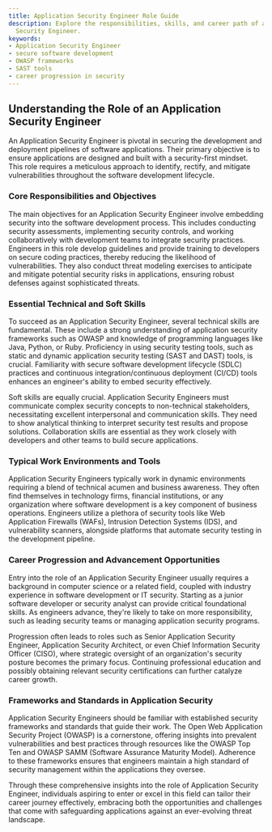 ```yaml
---
title: Application Security Engineer Role Guide
description: Explore the responsibilities, skills, and career path of an Application
  Security Engineer.
keywords:
- Application Security Engineer
- secure software development
- OWASP frameworks
- SAST tools
- career progression in security
---
```


## Understanding the Role of an Application Security Engineer

An Application Security Engineer is pivotal in securing the development and deployment pipelines of software applications. Their primary objective is to ensure applications are designed and built with a security-first mindset. This role requires a meticulous approach to identify, rectify, and mitigate vulnerabilities throughout the software development lifecycle.

### Core Responsibilities and Objectives

The main objectives for an Application Security Engineer involve embedding security into the software development process. This includes conducting security assessments, implementing security controls, and working collaboratively with development teams to integrate security practices. Engineers in this role develop guidelines and provide training to developers on secure coding practices, thereby reducing the likelihood of vulnerabilities. They also conduct threat modeling exercises to anticipate and mitigate potential security risks in applications, ensuring robust defenses against sophisticated threats.

### Essential Technical and Soft Skills

To succeed as an Application Security Engineer, several technical skills are fundamental. These include a strong understanding of application security frameworks such as OWASP and knowledge of programming languages like Java, Python, or Ruby. Proficiency in using security testing tools, such as static and dynamic application security testing (SAST and DAST) tools, is crucial. Familiarity with secure software development lifecycle (SDLC) practices and continuous integration/continuous deployment (CI/CD) tools enhances an engineer's ability to embed security effectively.

Soft skills are equally crucial. Application Security Engineers must communicate complex security concepts to non-technical stakeholders, necessitating excellent interpersonal and communication skills. They need to show analytical thinking to interpret security test results and propose solutions. Collaboration skills are essential as they work closely with developers and other teams to build secure applications.

### Typical Work Environments and Tools

Application Security Engineers typically work in dynamic environments requiring a blend of technical acumen and business awareness. They often find themselves in technology firms, financial institutions, or any organization where software development is a key component of business operations. Engineers utilize a plethora of security tools like Web Application Firewalls (WAFs), Intrusion Detection Systems (IDS), and vulnerability scanners, alongside platforms that automate security testing in the development pipeline.

### Career Progression and Advancement Opportunities

Entry into the role of an Application Security Engineer usually requires a background in computer science or a related field, coupled with industry experience in software development or IT security. Starting as a junior software developer or security analyst can provide critical foundational skills. As engineers advance, they're likely to take on more responsibility, such as leading security teams or managing application security programs.

Progression often leads to roles such as Senior Application Security Engineer, Application Security Architect, or even Chief Information Security Officer (CISO), where strategic oversight of an organization's security posture becomes the primary focus. Continuing professional education and possibly obtaining relevant security certifications can further catalyze career growth.

### Frameworks and Standards in Application Security

Application Security Engineers should be familiar with established security frameworks and standards that guide their work. The Open Web Application Security Project (OWASP) is a cornerstone, offering insights into prevalent vulnerabilities and best practices through resources like the OWASP Top Ten and OWASP SAMM (Software Assurance Maturity Model). Adherence to these frameworks ensures that engineers maintain a high standard of security management within the applications they oversee.

Through these comprehensive insights into the role of Application Security Engineer, individuals aspiring to enter or excel in this field can tailor their career journey effectively, embracing both the opportunities and challenges that come with safeguarding applications against an ever-evolving threat landscape.